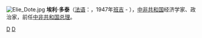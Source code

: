 [[File:Elie_Dote.jpg|thumb]]
'''埃利·多泰'''（[[法语|法语]]：'''{{lang|fr|Élie Doté}}'''，1947年[[班吉|班吉]] - ），[[中非共和国|中非共和国]]经济学家、政治家，前任[[中非共和国总理|中非共和国总理]]。

{{Africa-poli-bio-stub}}
{{start box}}
{{succession box|[[塞莱斯坦·加翁巴莱|塞莱斯坦·加翁巴莱]]|[[福斯坦-阿尔尚热·图瓦德拉|福斯坦-阿尔尚热·图瓦德拉]]|[[中非共和国总理|中非共和国总理]]|2005年至2008年}}
{{end box}}

[[Category:1947年出生|D]]
[[Category:中非共和国总理|D]]
